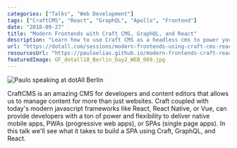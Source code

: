 ```yaml
---
categories: ["Talks", "Web Development"]
tags: ["CraftCMS", "React", "GraphQL", "Apollo", "Frontend"]
date: "2018-09-27"
title: "Modern Frontends with Craft CMS, GraphQL, and React"
description: "Learn how to use Craft CMS as a headless cms to power your next single page app."
url: "https://dotall.com/sessions/modern-frontends-using-craft-cms-react-and-graphql"
resourcesUrl: "https://pauloelias.github.io/modern-frontends-craft-react-graphql-v1/"
featuredImage: GF_dotall18_Berlin_Day2_WEB_069.jpg
---
```


![Paulo speaking at dotAll Berlin](./GF_dotall18_Berlin_Day2_WEB_069.jpg)

CraftCMS is an amazing CMS for developers and content editors that allows us to manage content for more than just websites. Craft coupled with today's modern javascript frameworks like React, React Native, or Vue, can provide developers with a ton of power and flexibility to deliver native mobile apps, PWAs (progressive web apps), or SPAs (single page apps). In this talk we'll see what it takes to build a SPA using Craft, GraphQL, and React.
